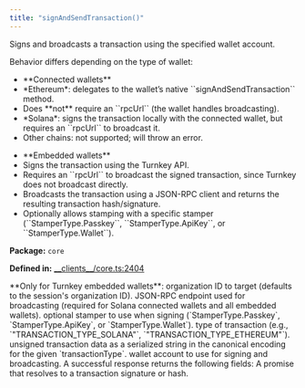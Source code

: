 ```yaml
---
title: "signAndSendTransaction()"
---
```



<H3Bordered text="Overview" />

Signs and broadcasts a transaction using the specified wallet account.

Behavior differs depending on the type of wallet:

<ul>
  <li>**Connected wallets**</li>
  <li>*Ethereum*: delegates to the wallet’s native ``signAndSendTransaction`` method.</li>
  <li>Does **not** require an ``rpcUrl`` (the wallet handles broadcasting).</li>
  <li>*Solana*: signs the transaction locally with the connected wallet, but requires an ``rpcUrl`` to broadcast it.</li>
  <li>Other chains: not supported; will throw an error.</li>
</ul>

<ul>
  <li>**Embedded wallets**</li>
  <li>Signs the transaction using the Turnkey API.</li>
  <li>Requires an ``rpcUrl`` to broadcast the signed transaction, since Turnkey does not broadcast directly.</li>
  <li>Broadcasts the transaction using a JSON-RPC client and returns the resulting transaction hash/signature.</li>
  <li>Optionally allows stamping with a specific stamper (``StamperType.Passkey``, ``StamperType.ApiKey``, or ``StamperType.Wallet``).</li>
</ul>

<p><strong>Package:</strong> <code>core</code></p>

<p><strong>Defined in:</strong> <a href="https://github.com/tkhq/sdk/blob/main/packages/core/src/__clients__/core.ts#L2404">__clients__/core.ts:2404</a></p>

<H3Bordered text="Parameters" />

<ParamField body="params" type='SignAndSendTransactionParams' required={true} >
  <Expandable title="params details">
    <NestedParam parentKey="params" childKey="organizationId" type='string' required={false}>
**Only for Turnkey embedded wallets**: organization ID to target (defaults to the session's organization ID).
</NestedParam>
    <NestedParam parentKey="params" childKey="rpcUrl" type='string' required={false}>
JSON-RPC endpoint used for broadcasting (required for Solana connected wallets and all embedded wallets).
</NestedParam>
    <NestedParam parentKey="params" childKey="stampWith" type='StamperType' required={false}>
optional stamper to use when signing (`StamperType.Passkey`, `StamperType.ApiKey`, or `StamperType.Wallet`).
</NestedParam>
    <NestedParam parentKey="params" childKey="transactionType" type='v1TransactionType' required={true}>
type of transaction (e.g., `"TRANSACTION_TYPE_SOLANA"`, `"TRANSACTION_TYPE_ETHEREUM"`).
</NestedParam>
    <NestedParam parentKey="params" childKey="unsignedTransaction" type='string' required={true}>
unsigned transaction data as a serialized
  string in the canonical encoding for the given `transactionType`.
</NestedParam>
    <NestedParam parentKey="params" childKey="walletAccount" type='WalletAccount' required={true}>
wallet account to use for signing and broadcasting.
</NestedParam>
  </Expandable>
</ParamField>

<H3Bordered text="Response" />
A successful response returns the following fields:

<ResponseField name="returns" type="string" required={true} >
  A promise that resolves to a transaction signature or hash.
</ResponseField>
